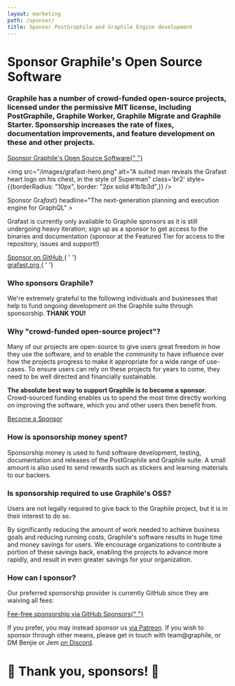 ```yaml
---
layout: marketing
path: /sponsor/
title: Sponsor PostGraphile and Graphile Engine development
---
```



<MarketingLayout blue>
<Hero bg="white">

# Sponsor Graphile's Open Source Software

</Hero>

<MarketingSection bg="white" left maxWidth>
<h3>
  Graphile has a number of crowd-funded open-source projects, licensed under
  the permissive MIT license, including PostGraphile, Graphile Worker,
  Graphile Migrate and Graphile Starter. Sponsorship increases the rate of
  fixes, documentation improvements, and feature development on these and
  other projects.
</h3>

<div class="flex">
  <a class="button--solid" href="https://github.com/users/benjie/sponsorship">
    Sponsor Graphile's Open Source Software{" "}
    <span class="fas fa-fw fa-external-link-square-alt" />
  </a>
</div>

</MarketingSection>

<MarketingDivide from="white" to="dark" via="light" />

<MarketingSection bg="dark">

</MarketingSection>

<MarketingSection bg="dark">


<Flex>
<Col span="6">

<img
src="/images/grafast-hero.png"
alt="A suited man reveals the Grafast heart logo on his chest, in the style of Superman"
class='br2'
style={{borderRadius: "10px", border: "2px solid #1b1b3d",}}
/>

</Col>
<Col span="6">
<MarketingProduct
big
name={<span>Sponsor Gra<em>fast</em></span>}
headline="The next-generation planning and execution engine for GraphQL"
>



Grafast is currently only available to Graphile sponsors as it is still undergoing heavy iteration; sign up as a sponsor to get access to the binaries and documentation (sponsor at the Featured Tier for access to the repository, issues and support!)

<div class='df flex-row justify-center' style={{height: '3rem'}}>
<div class='ph2 df flex-column justify-center'>
<a class='button--solid' href='https://github.com/users/benjie/sponsorship'><span class='fas fa-heart' /> Sponsor on GitHub <span class='fas fa-external-link-square-alt' /></a>{ ' '}
</div>
<div class='ph2 df flex-column justify-center'>
<a class='button--solid' href='https://grafast.org' target="_new">grafast.org <span class='fas fa-external-link-square-alt' /></a>{ ' '}
</div>
</div>

</MarketingProduct>
</Col>
</Flex>

</MarketingSection>

<MarketingDivide from="dark" to="medium" via="light"/>

<MarketingSection bg="medium">

### Who sponsors Graphile?

<div style={{maxWidth: '48rem', margin: '0 auto'}}>

We're extremely grateful to the following individuals and businesses that help
to fund ongoing development on the Graphile suite through sponsorship. **THANK
YOU!**

</div>

<!-- SPONSORS_BEGIN -->

<Sponsors level="featured">
  <Sponsor
    name="Surge"
    avatar="/images/sponsors/surge.png"
    href="https://surge.io/"
  />
  <Sponsor
    name="Netflix"
    avatar="/images/sponsors/Netflix.png"
    href="https://www.netflix.com/"
    business
  />
  <Sponsor
    name="Qwick"
    avatar="/images/sponsors/qwick.png"
    href="https://qwick.com/"
    business
  />
  <Sponsor
    name="The Guild"
    avatar="/images/sponsors/theguild.png"
    href="https://www.the-guild.dev/"
    business
  />
  <Sponsor
    name="Chad Furman"
    avatar="/images/sponsors/chadf.png"
    href="http://chads.website"
  />
  <Sponsor
    name="Fanatics"
    avatar="/images/sponsors/fanatics.png"
    href="https://www.fanatics.com/"
    business
  />
  <Sponsor
    name="Dovetail"
    avatar="/images/sponsors/dovetail.png"
    href="https://dovetailapp.com/"
    business
  />
  <Sponsor
    name="Enzuzo"
    avatar="/images/sponsors/enzuzo.png"
    href="https://www.enzuzo.com/"
    business
  />
  <Sponsor
    name="Stellate"
    avatar="/images/sponsors/Stellate.png"
    href="https://stellate.co/"
    business
  />
</Sponsors>
<Sponsors level="leaders">
  <Sponsor name="Joe Dennis" />
  <Sponsor name="Robert Claypool" />
  <Sponsor
    name="Politics Rewired"
    avatar="/images/sponsors/politics-rewired.png"
    href="https://politicsrewired.com/"
    business
  />
  <Sponsor name="domonda" avatar="/images/sponsors/domonda.png" business />
  <Sponsor name="nigelrmtaylor" />
  <Sponsor name="DocIQ" avatar="/images/sponsors/dociq.png" business />
  <Sponsor name="Ian Stewart" />
  <Sponsor
    name="Principia Mentis"
    avatar="/images/sponsors/principiamentis.png"
    business
  />
  <Sponsor
    name="Luxor Labs"
    avatar="/images/sponsors/luxorlabs.jpeg"
    business
  />
  <Sponsor name="HR-ON" avatar="/images/sponsors/hron.png" business />
  <Sponsor name="PostHog" avatar="/images/sponsors/posthog.png" business />
  <Sponsor name="Axinom" avatar="/images/sponsors/axinom.png" business />
  <Sponsor name="Taiste" avatar="/images/sponsors/taiste-sq.svg" business />
  <Sponsor name="Notably" avatar="/images/sponsors/notably.png" business />
  <Sponsor name="Nathanael Beisiegel" />
  <Sponsor name="latch.bio" avatar="/images/sponsors/latchbio.jpg" business />
  <Sponsor
    name="IaSQL"
    avatar="/images/sponsors/IaSQL.png"
    href="https://iasql.com/"
    business
  />
  <Sponsor name="nullachtvierzehn" />
  <Sponsor name="Ayog Healthcare" avatar="/images/sponsors/Ayog.png" />
</Sponsors>
<Sponsors level="supporters">
  <Sponsor
    name="Postlight"
    avatar="/images/sponsors/postlight.jpg"
    href="https://postlight.com/?utm_source=graphile"
    business
  />
  <Sponsor name="nick" />
  <Sponsor name="Sam Levin" />
  <Sponsor name="Matt Bretl" contributor />
  <Sponsor name="Chris Watland" />
  <Sponsor name="svarmony" business />
  <Sponsor name="James Rascoe" />
  <Sponsor name="Daniel Einspanjer" />
  <Sponsor name="Simon Elliott" />
  <Sponsor name="stlbucket" contributor />
  <Sponsor name="CJ Lazell" />
  <Sponsor name="Mark" />
  <Sponsor name="Philipp Litzenberger" />
  <Sponsor name="Mansoor Razzaq" />
  <Sponsor name="Keith Layne" />
  <Sponsor name="Olli Selamaa" />
  <Sponsor name="Paul Melnikow" />
  <Sponsor name="Jimmy Liu" />
  <Sponsor name="Kadi Kraman" />
  <Sponsor name="Stéphane Klein" />
  <Sponsor name="Alvin Ali Khaled" />
  <Sponsor name="Splitgraph" business />
  <Sponsor name="Zymego" business />
  <Sponsor name="ARK" business />
  <Sponsor name="Sen Palanisami" />
  <Sponsor name="Benjamin Berman" />
  <Sponsor name="CartoLab" business />
  <Sponsor name="IFCHOR GROUP" business />
  <Sponsor name="Zentered" business />
  <Sponsor name="Nicolas Penot" />
  <Sponsor name="Gamma Peak" business />
  <Sponsor name="liteflow-labs" />
</Sponsors>
<Sponsors level="backers">
  <Sponsor name="plus 54 more backers..." plain />
</Sponsors>

<!-- SPONSORS_END -->

</MarketingSection>
<MarketingDivide from="medium" to="dark" via="light" down />

<MarketingSection bg="dark" left maxWidth>

### Why "crowd-funded open-source project"?

Many of our projects are open-source to give users great freedom in how they use
the software, and to enable the community to have influence over how the
projects progress to make it appropriate for a wide range of use-cases. To
ensure users can rely on these projects for years to come, they need to be well
directed and financially sustainable.

**The absolute best way to support Graphile is to become a sponsor.**
Crowd-sourced funding enables us to spend the most time directly working on
improving the software, which you and other users then benefit from.

<div class="flex">
  <a class="button--solid" href="https://github.com/users/benjie/sponsorship">
    Become a Sponsor <span class="fas fa-fw fa-external-link-square-alt" />
  </a>
</div>

</MarketingSection>
<MarketingDivide from="dark" to="medium" />
<MarketingSection bg="medium" left maxWidth>

### How is sponsorship money spent?

Sponsorship money is used to fund software development, testing, documentation
and releases of the PostGraphile and Graphile suite. A small amount is also used
to send rewards such as stickers and learning materials to our backers.

</MarketingSection>
<MarketingDivide from="medium" to="dark" down />
<MarketingSection bg="dark" left maxWidth>

### Is sponsorship required to use Graphile's OSS?

Users are not legally required to give back to the Graphile project, but it is
in their interest to do so.

By significantly reducing the amount of work needed to achieve business goals
and reducing running costs, Graphile's software results in huge time and money
savings for users. We encourage organizations to contribute a portion of these
savings back, enabling the projects to advance more rapidly, and result in even
greater savings for your organization.

</MarketingSection>
<MarketingDivide from="dark" to="medium" via="light" />
<MarketingSection bg="medium" left maxWidth>

### How can I sponsor?

Our preferred sponsorship provider is currently GitHub since they are waiving
all fees:

<div class="tc">
  <a class="button--solid" href="https://github.com/users/benjie/sponsorship">
    Fee-free sponsorship via GitHub Sponsors{" "}
    <span class="fas fa-fw fa-external-link-square-alt" />
  </a>
</div>

If you prefer, you may instead sponsor us
[via Patreon](https://www.patreon.com/benjie). If you wish to sponsor through
other means, please get in touch with team@graphile, or DM Benjie or Jem
[on Discord](http://discord.gg/graphile).

# 🙏 Thank you, sponsors! 🙏

</MarketingSection>
</MarketingLayout>
